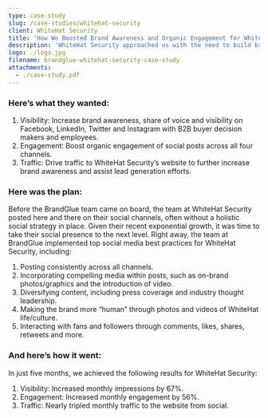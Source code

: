 ```yaml
---
type: case-study
slug: /case-studies/whitehat-security
client: WhiteHat Security
title: 'How We Boosted Brand Awareness and Organic Engagement for WhiteHat Security'
description: 'WhiteHat Security approached us with the need to build brand awareness and organic engagement across their social outlets. They needed a holistic strategy, with one of the major end goals being to increase website traffic from social.'
logo: ./logo.jpg
filename: brandglue-whitehat-security-case-study
attachments:
  - ./case-study.pdf
---
```


### Here’s what they wanted:

1. Visibility: Increase brand awareness, share of voice and visibility on Facebook, LinkedIn, Twitter and Instagram with B2B buyer decision makers and employees.
2. Engagement: Boost organic engagement of social posts across all four channels.
3. Traffic: Drive traffic to WhiteHat Security’s website to further increase brand awareness and assist lead generation efforts.

### Here was the plan:

Before the BrandGlue team came on board, the team at WhiteHat Security posted here and there on their social channels, often without a holistic social strategy in place. Given their recent exponential growth, it was time to take their social presence to the next level. Right away, the team at BrandGlue implemented top social media best practices for WhiteHat Security, including:

1. Posting consistently across all channels.
2. Incorporating compelling media within posts, such as on-brand photos/graphics and the introduction of video.
3. Diversifying content, including press coverage and industry thought leadership.
4. Making the brand more “human” through photos and videos of WhiteHat life/culture.
5. Interacting with fans and followers through comments, likes, shares, retweets and more.

### And here’s how it went:

In just five months, we achieved the following results for WhiteHat Security:

1. Visibility: Increased monthly impressions by 67%.
2. Engagement: Increased monthly engagement by 56%.
3. Traffic: Nearly tripled monthly traffic to the website from social.
